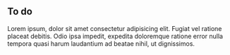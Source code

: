 
## To do

<PageDescription>

Lorem ipsum, dolor sit amet consectetur adipisicing elit. Fugiat vel ratione placeat debitis. Odio ipsa impedit, expedita doloremque ratione error nulla tempora quasi harum laudantium ad beatae nihil, ut dignissimos.

</PageDescription>

<BadgeForm />
